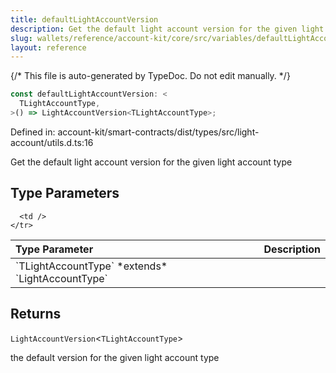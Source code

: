 ```yaml
---
title: defaultLightAccountVersion
description: Get the default light account version for the given light account type
slug: wallets/reference/account-kit/core/src/variables/defaultLightAccountVersion
layout: reference
---
```


{/* This file is auto-generated by TypeDoc. Do not edit manually. */}

```ts
const defaultLightAccountVersion: <
  TLightAccountType,
>() => LightAccountVersion<TLightAccountType>;
```

Defined in: account-kit/smart-contracts/dist/types/src/light-account/utils.d.ts:16

Get the default light account version for the given light account type

## Type Parameters

<table>
  <thead>
    <tr>
      <th align="left">Type Parameter</th>
      <th align="left">Description</th>
    </tr>
  </thead>

  <tbody>
    <tr>
      <td>
        `TLightAccountType` *extends* `LightAccountType`
      </td>

      <td />
    </tr>

  </tbody>
</table>

## Returns

`LightAccountVersion`\<`TLightAccountType`>

the default version for the given light account type

